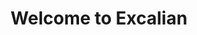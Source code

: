 ---
title: Welcome to Excalian
description: The homepage of my website
template: splash
hero:
  tagline: The homepage of my website
  image:
    file: ../../assets/large_logo.png
  actions:
    - text: Look Around
      link: /socials
      icon: right-arrow
      variant: primary
    - text: View Blog
      link: /blog
      icon: document
      variant: secondary
---